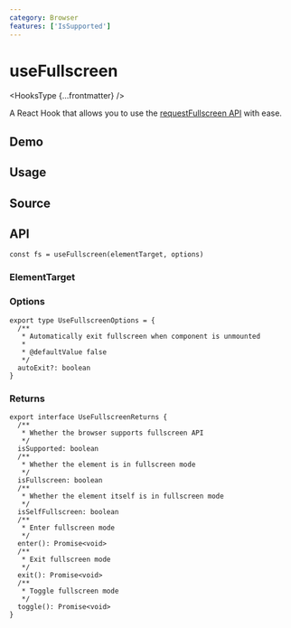 ```yaml
---
category: Browser
features: ['IsSupported']
---
```


# useFullscreen


<HooksType {...frontmatter} />

A React Hook that allows you to use the [requestFullscreen API](https://developer.mozilla.org/en-US/docs/Web/API/Element/requestFullscreen) with ease.

## Demo


<App />

## Usage



## Source


<Source />

## API

```tsx
const fs = useFullscreen(elementTarget, options)
```

### ElementTarget


<Tip type="target" />

### Options

```tsx
export type UseFullscreenOptions = {
  /**
   * Automatically exit fullscreen when component is unmounted
   *
   * @defaultValue false
   */
  autoExit?: boolean
}
```

### Returns

```tsx
export interface UseFullscreenReturns {
  /**
   * Whether the browser supports fullscreen API
   */
  isSupported: boolean
  /**
   * Whether the element is in fullscreen mode
   */
  isFullscreen: boolean
  /**
   * Whether the element itself is in fullscreen mode
   */
  isSelfFullscreen: boolean
  /**
   * Enter fullscreen mode
   */
  enter(): Promise<void>
  /**
   * Exit fullscreen mode
   */
  exit(): Promise<void>
  /**
   * Toggle fullscreen mode
   */
  toggle(): Promise<void>
}
```
